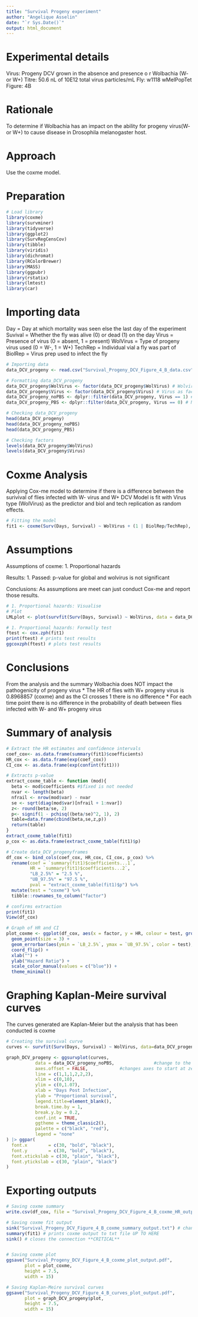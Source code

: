 ```yaml
---
title: "Survival Progeny experiment"
author: "Angelique Asselin"
date: "`r Sys.Date()`"
output: html_document
---
```

# Experimental details
 Virus:     Progeny  DCV grown in the absence and presence o r Wolbachia (W- or W+)
 Titre:     50.6 nL of 10E12 total virus particles/mL 
 Fly:       w1118 wMelPopTet
 Figure:    4B
 
# Rationale 
To determine if Wolbachia has an impact on the ability for progeny virus(W- or W+) to cause disease in Drosophila melanogaster host. 

# Approach 
Use the coxme model. 
 
# Preparation 
```r
# Load library 
library(coxme)
library(survminer)
library(tidyverse)
library(ggplot2)
library(SurvRegCensCov)
library(tibble)
library(viridis)
library(dichromat)
library(RColorBrewer)
library(MASS)
library(ggpubr)
library(rstatix)
library(lmtest)
library(car)
```

# Importing data
Day         = Day at which mortality was seen else the last day of the experiment
Suvival     = Whether the fly was alive (0) or dead (1) on the day 
Virus       = Presence of virus (0 = absent, 1 = present)
WolVirus    = Type of progeny virus used (0 = W-, 1 = W+)
TechRep     = Individual vial a fly was part of 
BiolRep     = Virus prep used to infect the fly 

```r
# Importing data
data_DCV_progeny <- read.csv("Survival_Progeny_DCV_Figure_4_B_data.csv")

# Formatting data_DCV_progeny
data_DCV_progeny$WolVirus <- factor(data_DCV_progeny$WolVirus) # Wolvirus factor 
data_DCV_progeny$Virus <- factor(data_DCV_progeny$Virus) # Virus as factor 
data_DCV_progeny_noPBS <- dplyr::filter(data_DCV_progeny, Virus == 1) # No PBS
data_DCV_progeny_PBS <- dplyr::filter(data_DCV_progeny, Virus == 0) # No virus 

# Checking data_DCV_progeny 
head(data_DCV_progeny)
head(data_DCV_progeny_noPBS)
head(data_DCV_progeny_PBS)

# Checking factors
levels(data_DCV_progeny$WolVirus)
levels(data_DCV_progeny$Virus)
```

# Coxme Analysis 
Applying Cox-me model to determine if there is a difference between the surivival of flies infected with  W- virus and W+ DCV
Model is fit with Virus type (WolVirus) as the predictor and biol and tech replication as random effects.

```r
# Fitting the model 
fit1 <- coxme(Surv(Days, Survival) ~ WolVirus + (1 | BiolRep/TechRep), data = data_DCV_progeny_noPBS)
```

# Assumptions 
Assumptions of coxme: 
1. Proportional hazards 

Results:
1. Passed: p-value for global and wolvirus is not significant

Conclusions: 
As assumptions are meet can just conduct Cox-me and report those results. 


```r
# 1. Proportional hazards: Visualise
# Plot
LMLplot <- plot(survfit(Surv(Days, Survival) ~ WolVirus, data = data_DCV_progeny_noPBS), fun = "cloglog")

# 1. Proportional hazards: Formally test
ftest <- cox.zph(fit1)
print(ftest) # prints test results
ggcoxzph(ftest) # plots test results


```

# Conclusions 
From the analysis and the summary
 Wolbachia does NOT impact the pathogenicity of progeny virus
* The HR of flies with W+ progeny virus is 0.8968857 (coxme) and as the CI crosses 1 there is no difference 
* For each time point there is no difference in the probability of death between flies infected with W- and W+ progeny virus 

# Summary of analysis 
```r
# Extract the HR estimates and confidence intervals
coef_cox<- as.data.frame(summary(fit1)$coefficients)
HR_cox <- as.data.frame(exp(coef_cox))
CI_cox <- as.data.frame(exp(confint(fit1))) 

# Extracts p-value 
extract_coxme_table <- function (mod){
  beta <- mod$coefficients #$fixed is not needed
  nvar <- length(beta)
  nfrail <- nrow(mod$var) - nvar
  se <- sqrt(diag(mod$var)[nfrail + 1:nvar])
  z<- round(beta/se, 2)
  p<- signif(1 - pchisq((beta/se)^2, 1), 2)
  table=data.frame(cbind(beta,se,z,p))
  return(table)
}
extract_coxme_table(fit1)
p_cox <- as.data.frame(extract_coxme_table(fit1)$p)

# Create data_DCV_progenyframes
df_cox <- bind_cols(coef_cox, HR_cox, CI_cox, p_cox) %>% 
  rename(coef = `summary(fit1)$coefficients...1`, 
         HR = `summary(fit1)$coefficients...2`, 
         "LB_2.5%" = "2.5 %",
         "UB_97.5%" = "97.5 %", 
         pval = "extract_coxme_table(fit1)$p") %>% 
  mutate(test = "coxme") %>% 
  tibble::rownames_to_column("factor")

# confirms extraction 
print(fit1)
View(df_cox)
```

```r
# Graph of HR and CI 
plot_coxme <- ggplot(df_cox, aes(x = factor, y = HR, colour = test, group_by(test))) +
  geom_point(size = 3) +
  geom_errorbar(aes(ymin = `LB_2.5%`, ymax = `UB_97.5%`, color = test), width = 0.1) +
  coord_flip() +
  xlab("") +
  ylab("Hazard Ratio") +
  scale_color_manual(values = c("blue")) +
  theme_minimal()
```

# Graphing Kaplan-Meire survival curves 
The curves generated are Kaplan-Meier but the analysis that has been conducted is coxme

```r
# Creating the survival curve 
curves <- survfit(Surv(Days, Survival) ~ WolVirus, data=data_DCV_progeny_noPBS)
```

```r

graph_DCV_progeny <- ggsurvplot(curves,
           data = data_DCV_progeny_noPBS,               #change to the virus under analy
           axes.offset = FALSE,            #changes axes to start at zero
           line = c(1,1,1,2,2,2),
           xlim = c(0,10),
           ylim = c(0,1.07),
           xlab = "Days Post Infection",
           ylab = "Proportional survival",
           legend.title=element_blank(), 
           break.time.by = 1, 
           break.y.by = 0.2,
           conf.int = TRUE,
           ggtheme = theme_classic2(),
           palette = c("black", "red"),
           legend = "none"
) |> ggpar(
  font.x        = c(30, "bold", "black"),          
  font.y        = c(30, "bold", "black"),      
  font.xtickslab = c(30, "plain", "black"),
  font.ytickslab = c(30, "plain", "black")
) 

```

# Exporting outputs 
```r

# Saving coxme summary
write.csv(df_cox, file = "Survival_Progeny_DCV_Figure_4_B_coxme_HR_output.csv", row.names = FALSE)

# Saving coxme fit output 
sink("Survival_Progeny_DCV_Figure_4_B_coxme_summary_output.txt") # change file name
summary(fit1) # prints coxme output to txt file UP TO HERE
sink() # closes the connection **CRITICAL**


# Saving coxme plot 
ggsave("Survival_Progeny_DCV_Figure_4_B_coxme_plot_output.pdf", 
       plot = plot_coxme, 
       height = 7.5, 
       width = 15) 

# Saving Kaplan-Meire survival curves 
ggsave("Survival_Progeny_DCV_Figure_4_B_curves_plot_output.pdf", 
       plot = graph_DCV_progeny$plot, 
       height = 7.5, 
       width = 15)
```
